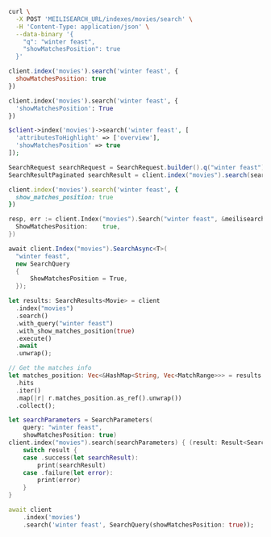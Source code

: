 <CodeGroup>

```bash cURL
curl \
  -X POST 'MEILISEARCH_URL/indexes/movies/search' \
  -H 'Content-Type: application/json' \
  --data-binary '{
    "q": "winter feast",
    "showMatchesPosition": true
  }'
```


```javascript JS
client.index('movies').search('winter feast', {
  showMatchesPosition: true
})
```


```python Python
client.index('movies').search('winter feast', {
  'showMatchesPosition': True
})
```


```php PHP
$client->index('movies')->search('winter feast', [
  'attributesToHighlight' => ['overview'],
  'showMatchesPosition' => true
]);
```


```java Java
SearchRequest searchRequest = SearchRequest.builder().q("winter feast").showMatchesPosition(true).build();
SearchResultPaginated searchResult = client.index("movies").search(searchRequest);
```


```ruby Ruby
client.index('movies').search('winter feast', {
  show_matches_position: true
})
```


```go Go
resp, err := client.Index("movies").Search("winter feast", &meilisearch.SearchRequest{
  ShowMatchesPosition:    true,
})
```


```csharp C#
await client.Index("movies").SearchAsync<T>(
  "winter feast",
  new SearchQuery
  {
      ShowMatchesPosition = True,
  });
```


```rust Rust
let results: SearchResults<Movie> = client
  .index("movies")
  .search()
  .with_query("winter feast")
  .with_show_matches_position(true)
  .execute()
  .await
  .unwrap();

// Get the matches info
let matches_position: Vec<&HashMap<String, Vec<MatchRange>>> = results
  .hits
  .iter()
  .map(|r| r.matches_position.as_ref().unwrap())
  .collect();
```


```swift Swift
let searchParameters = SearchParameters(
    query: "winter feast",
    showMatchesPosition: true)
client.index("movies").search(searchParameters) { (result: Result<Searchable<Movie>, Swift.Error>) in
    switch result {
    case .success(let searchResult):
        print(searchResult)
    case .failure(let error):
        print(error)
    }
}
```


```dart Dart
await client
    .index('movies')
    .search('winter feast', SearchQuery(showMatchesPosition: true));
```

</CodeGroup>